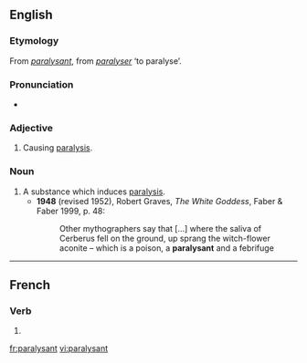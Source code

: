 ==English==

===Etymology===
From {{etyl|fr|en}} ''[[#French|paralysant]]'', from ''[[paralyser]]'' ‘to paralyse’.

===Pronunciation===
* {{IPA|/ˈpæɹəlaɪzənt/|lang=en}}

===Adjective===
{{en-adj}}

# Causing [[paralysis]].

===Noun===
{{en-noun}}

# A substance which induces [[paralysis]].
#* '''1948''' (revised 1952), Robert Graves, ''The White Goddess'', Faber & Faber 1999, p. 48:
#*: Other mythographers say that [...] where the saliva of Cerberus fell on the ground, up sprang the witch-flower aconite – which is a poison, a '''paralysant''' and a febrifuge

----

==French==

===Verb===
{{head|fr|present participle}}

# {{present participle of|paralyser|lang=fr}}
 
[[fr:paralysant]]
[[vi:paralysant]]